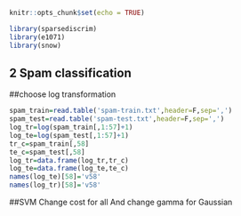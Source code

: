 ```r
knitr::opts_chunk$set(echo = TRUE)
```

```r
library(sparsediscrim)
library(e1071)
library(snow)
```
## 2 Spam classification  
##choose log transformation  
```r
spam_train=read.table('spam-train.txt',header=F,sep=',')
spam_test=read.table('spam-test.txt',header=F,sep=',')
log_tr=log(spam_train[,1:57]+1)
log_te=log(spam_test[,1:57]+1)
tr_c=spam_train[,58]
te_c=spam_test[,58]
log_tr=data.frame(log_tr,tr_c)
log_te=data.frame(log_te,te_c)
names(log_te)[58]='v58'
names(log_tr)[58]='v58'
```
##SVM
Change cost for all 
And change gamma for Gaussian
